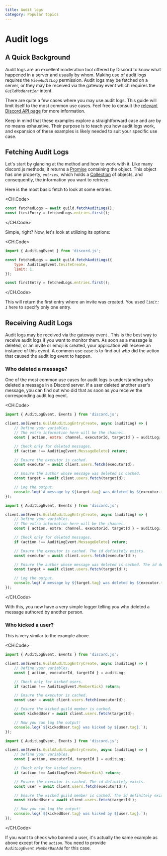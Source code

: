 ```yaml
---
title: Audit logs
category: Popular topics
---
```


# Audit logs

## A Quick Background

Audit logs are an excellent moderation tool offered by Discord to know what happened in a server and usually by whom. Making use of audit logs requires the _`ViewAuditLog`_ permission. Audit logs may be fetched on a server, or they may be received via the gateway event <DocsLink type="class" parent="Client" symbol="e-guildAuditLogEntryCreate"/> which requires the _`GuildModeration`_ intent.

There are quite a few cases where you may use audit logs. This guide will limit itself to the most common use cases. Feel free to consult the [relevant Discord API page](https://discord.com/developers/docs/resources/audit-log) for more information.

Keep in mind that these examples explore a straightforward case and are by no means exhaustive. Their purpose is to teach you how audit logs work, and expansion of these examples is likely needed to suit your specific use case.

## Fetching Audit Logs

Let's start by glancing at the <DocsLink type="class" parent="Guild" symbol="fetchAuditLogs" brackets /> method and how to work with it. Like many discord.js methods, it returns a [Promise](../additional-info/understanding-async-await) containing the <DocsLink type="class" parent="GuildAuditLogs"/> object. This object has one property, _`entries`_, which holds a [Collection](../additional-info/collections) of <DocsLink type="class" parent="GuildAuditLogsEntry"/> objects, and consequently, the information you want to retrieve.

Here is the most basic fetch to look at some entries.

<CH.Code>

```js
const fetchedLogs = await guild.fetchAuditLogs();
const firstEntry = fetchedLogs.entries.first();
```

</CH.Code>

Simple, right? Now, let's look at utilizing its options:

<CH.Code>

```js
import { AuditLogEvent } from 'discord.js';

const fetchedLogs = await guild.fetchAuditLogs({
	type: AuditLogEvent.InviteCreate,
	limit: 1,
});

const firstEntry = fetchedLogs.entries.first();
```

</CH.Code>

This will return the first entry where an invite was created. You used _`limit: 1`_ here to specify only one entry.

## Receiving Audit Logs

Audit logs may be received via the gateway event <DocsLink type="class" parent="Client" symbol="e-guildAuditLogEntryCreate"/>. This is the best way to receive audit logs if you want to monitor them. As soon as a message is deleted, or an invite or emoji is created, your application will receive an instance of this event. A common use case is to find out _who_ did the action that caused the audit log event to happen.

### Who deleted a message?

One of the most common use cases for audit logs is understanding who deleted a message in a Discord server. If a user deleted another user's message, you can find out who did that as soon as you receive the corresponding audit log event.

<CH.Code>

```js JavaScript
import { AuditLogEvent, Events } from 'discord.js';

client.on(Events.GuildAuditLogEntryCreate, async (auditLog) => {
	// Define your variables.
	// The extra information here will be the channel.
	const { action, extra: channel, executorId, targetId } = auditLog;

	// Check only for deleted messages.
	if (action !== AuditLogEvent.MessageDelete) return;

	// Ensure the executor is cached.
	const executor = await client.users.fetch(executorId);

	// Ensure the author whose message was deleted is cached.
	const target = await client.users.fetch(targetId);

	// Log the output.
	console.log(`A message by ${target.tag} was deleted by ${executor.tag} in ${channel}.`);
});
```

```ts TypeScript
import { AuditLogEvent, Events } from 'discord.js';

client.on(Events.GuildAuditLogEntryCreate, async (auditLog) => {
	// Define your variables.
	// The extra information here will be the channel.
	const { action, extra: channel, executorId, targetId } = auditLog;

	// Check only for deleted messages.
	if (action !== AuditLogEvent.MessageDelete) return;

	// Ensure the executor is cached. The id definitely exists.
	const executor = await client.users.fetch(executorId!);

	// Ensure the author whose message was deleted is cached. The id definitely exists.
	const target = await client.users.fetch(targetId!);

	// Log the output.
	console.log(`A message by ${target.tag} was deleted by ${executor.tag} in ${channel}.`);
});
```

</CH.Code>

With this, you now have a very simple logger telling you who deleted a message authored by another person.

### Who kicked a user?

This is very similar to the example above.

<CH.Code>

```js JavaScript
import { AuditLogEvent, Events } from 'discord.js';

client.on(Events.GuildAuditLogEntryCreate, async (auditLog) => {
	// Define your variables.
	const { action, executorId, targetId } = auditLog;

	// Check only for kicked users.
	if (action !== AuditLogEvent.MemberKick) return;

	// Ensure the executor is cached.
	const user = await client.users.fetch(executorId);

	// Ensure the kicked guild member is cached.
	const kickedUser = await client.users.fetch(targetId);

	// Now you can log the output!
	console.log(`${kickedUser.tag} was kicked by ${user.tag}.`);
});
```

```ts TypeScript
import { AuditLogEvent, Events } from 'discord.js';

client.on(Events.GuildAuditLogEntryCreate, async (auditLog) => {
	// Define your variables.
	const { action, executorId, targetId } = auditLog;

	// Check only for kicked users.
	if (action !== AuditLogEvent.MemberKick) return;

	// Ensure the executor is cached. The id definitely exists.
	const user = await client.users.fetch(executorId!);

	// Ensure the kicked guild member is cached. The id definitely exists.
	const kickedUser = await client.users.fetch(targetId!);

	// Now you can log the output!
	console.log(`${kickedUser.tag} was kicked by ${user.tag}.`);
});
```

</CH.Code>

If you want to check who banned a user, it's actually the same example as above except for the _`action`_. You need to provide _`AuditLogEvent.MemberBanAdd`_ for this case.
